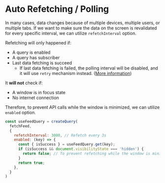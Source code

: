 # Auto Refetching / Polling

In many cases, data changes because of multiple devices, multiple users, or multiple tabs.
If we want to make sure the data on the screen is revalidated for every specific interval, we can utilize `refetchInterval` option.

Refetching will only happened if:

- A query is enabled
- A query has subscriber
- Last data fetching is succeed
  - If last data fetching is failed, the polling interval will be disabled, and it will use `retry` mechanism instead. ([More information](/docs/query/error-retries))

It **will not** check if:

- A window is in focus state
- No internet connection

Therefore, to prevent API calls while the window is minimized, we can utilize `enabled` option.

```jsx
const useFeedQuery = createQuery(
  fetchFeed,
  {
    refetchInterval: 3000, // Refetch every 3s
    enabled: (key) => {
      const { isSuccess } = useFeedQuery.get(key);
      if (isSuccess && document.visibilityState === 'hidden') {
        return false; // To prevent refetching while the window is minimized or unfocused
      }
      return true;
    },
  }
)
```
